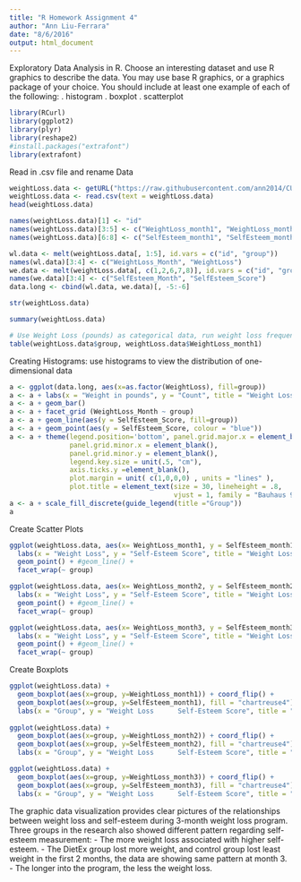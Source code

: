 ---
title: "R Homework Assignment 4"
author: "Ann Liu-Ferrara"
date: "8/6/2016"
output: html_document
---

Exploratory Data Analysis in R. Choose an interesting dataset and use R graphics to describe the data. 
You may use base R graphics, or a graphics package of your choice. You should include at least one example of each of the following:
. histogram
. boxplot
. scatterplot

```{r}
library(RCurl)
library(ggplot2)
library(plyr)
library(reshape2)
#install.packages("extrafont")
library(extrafont)
```

Read in .csv file and rename Data 

```{r, echo=TRUE}
weightLoss.data <- getURL("https://raw.githubusercontent.com/ann2014/CUNY/master/WeightLoss.csv")
weightLoss.data <- read.csv(text = weightLoss.data)
head(weightLoss.data)

names(weightLoss.data)[1] <- "id"
names(weightLoss.data)[3:5] <- c("WeightLoss_month1", "WeightLoss_month2", "WeightLoss_month3")
names(weightLoss.data)[6:8] <- c("SelfEsteem_month1", "SelfEsteem_month2", "SelfEsteem_month3")

wl.data <- melt(weightLoss.data[, 1:5], id.vars = c("id", "group"))
names(wl.data)[3:4] <- c("WeightLoss_Month", "WeightLoss")
we.data <- melt(weightLoss.data[, c(1,2,6,7,8)], id.vars = c("id", "group"))
names(we.data)[3:4] <- c("SelfEsteem_Month", "SelfEsteem_Score")
data.long <- cbind(wl.data, we.data)[, -5:-6]

str(weightLoss.data)

summary(weightLoss.data)

# Use Weight Loss (pounds) as categorical data, run weight loss frequence by group
table(weightLoss.data$group, weightLoss.data$WeightLoss_month1)
```

Creating Histograms: use histograms to view the distribution of one-dimensional data

```{r}
a <- ggplot(data.long, aes(x=as.factor(WeightLoss), fill=group))
a <- a + labs(x = "Weight in pounds", y = "Count", title = "Weight Loss by Group within 3 months")
a <- a + geom_bar() 
a <- a + facet_grid (WeightLoss_Month ~ group)
a <- a + geom_line(aes(y = SelfEsteem_Score, fill=group)) 
a <- a + geom_point(aes(y = SelfEsteem_Score, colour = "blue"))
a <- a + theme(legend.position='bottom', panel.grid.major.x = element_blank(), 
               panel.grid.minor.x = element_blank(),
               panel.grid.minor.y = element_blank(), 
               legend.key.size = unit(.5, "cm"), 
               axis.ticks.y =element_blank(), 
               plot.margin = unit( c(1,0,0,0) , units = "lines" ),
               plot.title = element_text(size = 30, lineheight = .8,
                                         vjust = 1, family = "Bauhaus 93"))
a <- a + scale_fill_discrete(guide_legend(title ="Group")) 
a
```

Create Scatter Plots

```{r}
ggplot(weightLoss.data, aes(x= WeightLoss_month1, y = SelfEsteem_month1, color = group)) + 
  labs(x = "Weight Loss", y = "Self-Esteem Score", title = "Weight Loss vs. Self-Esteem - Month 1") +
  geom_point() + #geom_line() +
  facet_wrap(~ group)

ggplot(weightLoss.data, aes(x= WeightLoss_month2, y = SelfEsteem_month2, color = group)) + 
  labs(x = "Weight Loss", y = "Self-Esteem Score", title = "Weight Loss vs. Self-Esteem - Month 2") +
  geom_point() + #geom_line() +
  facet_wrap(~ group)

ggplot(weightLoss.data, aes(x= WeightLoss_month3, y = SelfEsteem_month3, color = group)) + 
  labs(x = "Weight Loss", y = "Self-Esteem Score", title = "Weight Loss vs. Self-Esteem - Month 3") +
  geom_point() + #geom_line() +
  facet_wrap(~ group)
```

Create Boxplots

```{r}
ggplot(weightLoss.data) + 
  geom_boxplot(aes(x=group, y=WeightLoss_month1)) + coord_flip() +
  geom_boxplot(aes(x=group, y=SelfEsteem_month1), fill = "chartreuse4") +
  labs(x = "Group", y = "Weight Loss      Self-Esteem Score", title = "Weight Loss vs. Self-Esteem - Month 1") 
  
ggplot(weightLoss.data) + 
  geom_boxplot(aes(x=group, y=WeightLoss_month2)) + coord_flip() +
  geom_boxplot(aes(x=group, y=SelfEsteem_month2), fill = "chartreuse4") +
  labs(x = "Group", y = "Weight Loss      Self-Esteem Score", title = "Weight Loss vs. Self-Esteem - Month 2") 

ggplot(weightLoss.data) + 
  geom_boxplot(aes(x=group, y=WeightLoss_month3)) + coord_flip() +
  geom_boxplot(aes(x=group, y=SelfEsteem_month3), fill = "chartreuse4") +
  labs(x = "Group", y = "Weight Loss      Self-Esteem Score", title = "Weight Loss vs. Self-Esteem - Month 3") 

```

The graphic data visualization provides clear pictures of the relationships between weight loss and self-esteem during 3-month weight loss program. Three groups in the research also  showed different pattern regarding self-esteem measurement:
- The more weight loss associated with higher self-esteem.
- The DietEx group lost more weight, and control group lost least weight in the first 2 months, the data are showing same pattern at month 3.
- The longer into the program, the less the weight loss.
